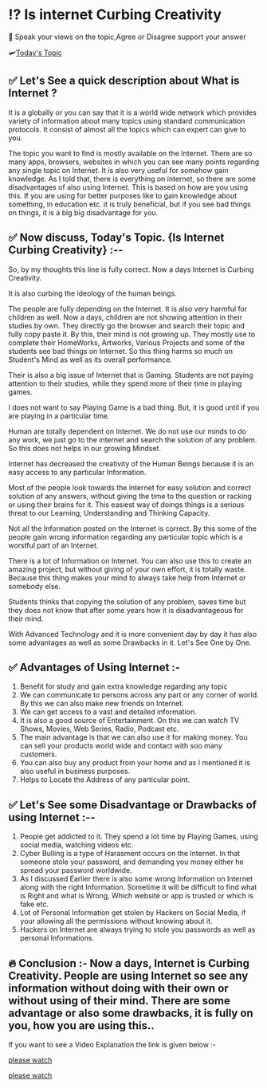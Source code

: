 # ⁉️  Is internet Curbing Creativity

📳 Speak your views on the topic,Agree or Disagree support your answer

🛩️[Today's Topic](https://www.groupdiscussionideas.com/is-internet-curbing-creativity/)


## ✅  Let's See a quick description about What is Internet ?

It  is a globally or you can say that it is a world wide network which provides variety of information about many topics using standard communication protocols. It consist of almost all the topics which can expert can give to you.

The topic you want to find is mostly available on the Internet. There are so many apps, browsers, websites in which you can see many points regarding any single topic on Internet. It is also very useful for somehow gain knowledge. As I told that, there is everything on internet, so there are some disadvantages of also using Internet. This is based on how are you using this. If you are using for better purposes like to gain knowledge about something, in education etc. it is truly beneficial, but if you see bad things on things, it is a big big disadvantage for you.

## ✅  Now discuss, Today's Topic. {Is Internet Curbing Creativity} :-- 

So, by my thoughts this line is fully correct. Now a days Internet is Curbing Creativity.

It is also curbing the ideology of the human beings.

  The people are fully depending on the Internet. It is also very harmful for children as well. Now a days, children are not showing attention in their studies by own. They directly go the browser and search their topic and fully copy paste it. By this, their mind is not growing up. They mostly use to complete their HomeWorks, Artworks, Various Projects and some of the students see bad things on Internet. So this thing harms so much on Student's Mind as well as its overall performance.

  Their is also a big issue of Internet that is Gaming. Students are not paying attention to their studies, while they spend more of their time in playing games. 

  I does not want to say Playing Game is a bad thing. But, it is good until if you are playing in a particular time.

  Human are totally dependent on Internet. We do not use our minds to do any work, we just go to the internet and search the solution of any problem. So this does not helps in our growing Mindset.

  Internet has decreased the creativity of the Human Beings because it is an easy access to any particular Information. 


  Most of the people look towards the internet for easy solution and correct solution of any answers, without giving the time to the question or racking or using their brains for it. This easiest way of doings things is a serious threat to our Learning, Understanding and Thinking Capacity. 

  Not all the Information posted on the Internet is correct.  By this some of the people gain wrong information regarding any particular topic which is a worstful part of an Internet.

  There is a lot of Information on Internet. You can also use this to create an amazing project, but without giving of your own effort, it is totally waste. Because this thing makes your mind to always take help from Internet or somebody else. 

  Students thinks that copying the solution of any problem, saves time but they does not know that after some years how it is disadvantageous for their mind.

With Advanced Technology and it is more convenient day by day it has also some advantages as well as some Drawbacks in it. Let's See One by One.

## ✅  Advantages of Using Internet :- 

1. Benefit for study and gain extra knowledge regarding any topic
2. We can communicate to persons across any part or any corner of world. By this we can also make new friends on Internet.
3. We can get access to a vast and detailed information.
4. It is also a good source of Entertainment. On this we can watch TV Shows, Movies, Web Series, Radio, Podcast etc.
5. The main advantage is that we can also use it for making money. You can sell your products world wide and contact with soo many customers.
6. You can also buy any product from your home and as I mentioned it is also useful in business purposes.
7. Helps to Locate the Address of any particular point.

## ✅  Let's See some Disadvantage or Drawbacks of using Internet :-- 

1. People get addicted to it. They spend a lot time by Playing Games, using social media, watching videos etc.
2. Cyber Bulling is a type of Harasment occurs on the Internet. In that someone stole your password, and demanding you money either he spread your password worldwide.
3. As I discussed Earlier there is also some wrong Information on Internet along with the right Information. Sometime it will be difficult to find what is Right and what is Wrong, Which website or app is trusted or which is fake etc.
4. Lot of Personal Information get stolen by Hackers on Social Media, if your allowing all the permissions without knowing about it.
5. Hackers on Internet are always trying to stole you passwords as well as personal Informations. 

## 🔥  Conclusion :- Now a days, Internet is Curbing Creativity. People are using Internet so see any information without doing with their own or without using of their mind. There are some advantage or also some drawbacks, it is fully on you, how you are using this..

If you want to see a Video Explanation the link is given below :- 

[please watch](https://www.youtube.com/watch?v=LgRSjAi7SVM)

[please watch](https://www.youtube.com/watch?v=LgRSjAi7SVM)
